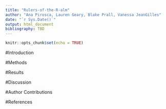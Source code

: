 ```yaml
---
title: "Rulers-of-the-R-alm"
author: "Ana Pirosca, Lauren Geary, Blake Prall, Vanessa JeanGilles"
date: "`r Sys.Date()`"
output: html_document
bibliography: TBD
---
```


```r
knitr::opts_chunk$set(echo = TRUE)
```
#Introduction 

#Methods

#Results

#Discussion

#Author Contributions

#References